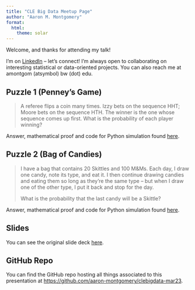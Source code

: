 ```yaml
---
title: "CLE Big Data Meetup Page"
author: "Aaron M. Montgomery"
format: 
  html:
    theme: solar
---
```


Welcome, and thanks for attending my talk!

I'm on [LinkedIn](https://www.linkedin.com/in/aaron-montgomery-6b17421b1/) -- 
let's connect! I'm always open to collaborating on interesting statistical or 
data-oriented projects. You can also reach me at amontgom (atsymbol) bw (dot)
edu.

## Puzzle 1 (Penney's Game)

> A referee flips a coin many times. Izzy bets on the sequence HHT; Moore bets
on the sequence HTH. The winner is the one whose sequence comes up first. What
is the probability of each player winning?

Answer, mathematical proof and code for Python simulation found 
[here](puzzle_1.html).

## Puzzle 2 (Bag of Candies)

> I have a bag that contains 20 Skittles and 100 M&Ms. Each day, I
draw one candy, note its type, and eat it. I then continue drawing candies and
eating them so long as they're the same type -- but when I draw one of the other
type, I put it back and stop for the day.
>
> What is the probability that the last candy will be a Skittle?

Answer, mathematical proof and code for Python simulation found 
[here](puzzle_2.html).

## Slides

You can see the original slide deck [here](monte_carlo_lab.html).

## GitHub Repo

You can find the GitHub repo hosting all things associated to this presentation
at [https://github.com/aaron-montgomery/clebigdata-mar23](https://github.com/aaron-montgomery/clebigdata-mar23).
